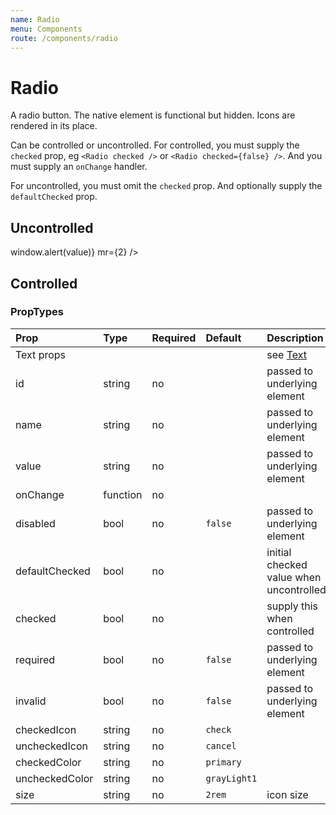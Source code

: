 ```yaml
---
name: Radio
menu: Components
route: /components/radio
---
```



# Radio

A radio button. The native element is functional but hidden. Icons are rendered
in its place.

Can be controlled or uncontrolled. For controlled, you must supply the
`checked` prop, eg `<Radio checked />` or `<Radio checked={false} />`.
And you must supply an `onChange` handler.

For uncontrolled, you must omit the `checked` prop.  And optionally supply the
`defaultChecked` prop.


## Uncontrolled

<Playground>
    <Radio defaultChecked name="foo" value="orange" mr={2} />
    <Radio name="foo" value="grape" mr={2} />
    <Radio name="foo" value="blue" onChange={(e, value) => window.alert(value)} mr={2} />
    <Radio name="foo" value="gold" disabled />
</Playground>

## Controlled

<Playground>
    <Radio
        checked={true}
        value="coffee"
        name="bar"
        mr={2}
    />
    <Radio
        checked={false}
        value="chocolate"
        name="bar"
    />
</Playground>

### PropTypes

| Prop | Type | Required | Default | Description |
|:-----|:-----|:---------|:--------|:------------|
| Text props | | | | see [Text](/components/text) |
| id | string | no | | passed to underlying element |
| name | string | no | | passed to underlying element |
| value | string | no | | passed to underlying element |
| onChange | function | no | | |
| disabled | bool | no | `false` | passed to underlying element |
| defaultChecked | bool | no | | initial checked value when uncontrolled |
| checked | bool | no | | supply this when controlled |
| required | bool | no | `false` | passed to underlying element |
| invalid | bool | no | `false` | passed to underlying element |
| checkedIcon | string | no | `check` | |
| uncheckedIcon | string | no | `cancel` | |
| checkedColor | string | no | `primary` | |
| uncheckedColor | string | no | `grayLight1` | |
| size | string | no | `2rem` | icon size |
